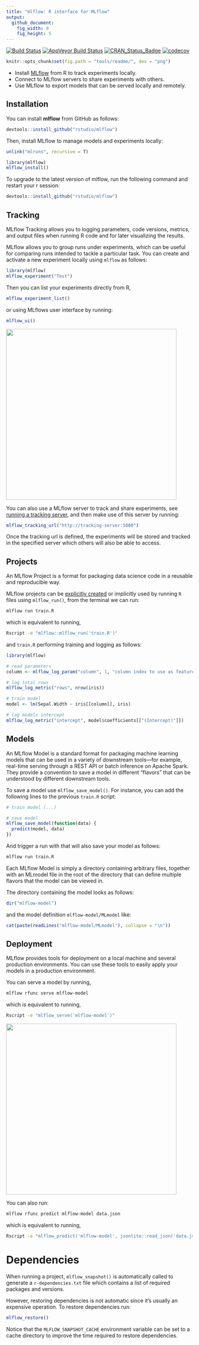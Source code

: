 ```yaml
---
title: "mlflow: R interface for MLflow"
output:
  github_document:
    fig_width: 9
    fig_height: 5
---
```


[![Build Status](https://travis-ci.org/rstudio/mlflow.svg?branch=master)](https://travis-ci.org/rstudio/mlflow) [![AppVeyor Build Status](https://ci.appveyor.com/api/projects/status/github/rstudio/mlflow?branch=master&svg=true)](https://ci.appveyor.com/project/JavierLuraschi/mlflow) [![CRAN_Status_Badge](https://www.r-pkg.org/badges/version/mlflow)](https://cran.r-project.org/package=mlflow) [![codecov](https://codecov.io/gh/rstudio/mlflow/branch/master/graph/badge.svg)](https://codecov.io/gh/rstudio/mlflow) 

```r
knitr::opts_chunk$set(fig.path = "tools/readme/", dev = "png")
```

- Install [MLflow](https://mlflow.org/) from R to track experiments locally.
- Connect to MLflow servers to share experiments with others.
- Use MLflow to export models that can be served locally and remotely.

## Installation

You can install **mlflow** from GitHub as follows:

```r
devtools::install_github("rstudio/mlflow")
```

Then, install MLflow to manage models and experiments locally:

```r
unlink("mlruns", recursive = T)
```

```r
library(mlflow)
mlflow_install()
```

To upgrade to the latest version of mlflow, run the following command and restart your r session:

```r
devtools::install_github("rstudio/mlflow")
```

## Tracking

MLflow Tracking allows you to logging parameters, code versions, metrics, and output files when running R code and for later visualizing the results.

MLflow allows you to group runs under experiments, which can be useful for comparing runs intended to tackle a particular task. You can create and activate a new experiment locally using `mlflow` as follows:

```r
library(mlflow)
mlflow_experiment("Test")
```

Then you can list your experiments directly from R,

```r
mlflow_experiment_list()
```

or using MLflows user interface by running:

```r
mlflow_ui()
```

<img src="tools/readme/mlflow-user-interface.png" class="screenshot" width=460 />

You can also use a MLflow server to track and share experiments, see [running a tracking server](https://www.mlflow.org/docs/latest/tracking.html#running-a-tracking-server), and then make use of this server by running:

```r
mlflow_tracking_url("http://tracking-server:5000")
```

Once the tracking url is defined, the experiments will be stored and tracked in the specified server which others will also be able to access.

## Projects

An MLflow Project is a format for packaging data science code in a reusable and reproducible way.

MLflow projects can be [explicitly created](https://www.mlflow.org/docs/latest/projects.html#specifying-projects) or implicitly used by running `R` files using `mlflow_run()`, from the terminal we can run:

```bash
mlflow run train.R
```

which is equivalent to running,

```bash
Rscript -e "mlflow::mlflow_run('train.R')"
```

and `train.R` performing training and logging as follows:

```r
library(mlflow)

# read parameters
column <- mlflow_log_param("column", 1, "column index to use as feature")

# log total rows
mlflow_log_metric("rows", nrow(iris))

# train model
model <- lm(Sepal.Width ~ iris[[column]], iris)

# log models intercept
mlflow_log_metric("intercept", model$coefficients[["(Intercept)"]])
```

## Models

An MLflow Model is a standard format for packaging machine learning models that can be used in a variety of downstream tools—for example, real-time serving through a REST API or batch inference on Apache Spark. They provide a convention to save a model in different “flavors” that can be understood by different downstream tools.

To save a model use `mlflow_save_model()`. For instance, you can add the following lines to the previous `train.R` script:

```r
# train model (...)

# save model
mlflow_save_model(function(data) {
  predict(model, data)
})
```

And trigger a run with that will also save your model as follows:

```bash
mlflow run train.R
```

Each MLflow Model is simply a directory containing arbitrary files, together with an MLmodel file in the root of the directory that can define multiple flavors that the model can be viewed in. 

The directory containing the model looks as follows:

```r
dir("mlflow-model")
```

and the model definition `mlflow-model/MLmodel` like:

```r
cat(paste(readLines("mlflow-model/MLmodel"), collapse = "\n"))
```

## Deployment

MLflow provides tools for deployment on a local machine and several production environments. You can use these tools to easily apply your models in a production environment.

You can serve a model by running,

```bash
mlflow rfunc serve mlflow-model
```

which is equivalent to running,

```bash
Rscript -e "mlflow_serve('mlflow-model')"
```

<img src="tools/readme/mlflow-serve-rfunc.png" class="screenshot" width=460 />

You can also run:

```bash
mlflow rfunc predict mlflow-model data.json
```

which is equivalent to running,

```bash
Rscript -e "mlflow_predict('mlflow-model', jsonlite::read_json('data.json'))"
```

# Dependencies

When running a project, `mlflow_snapshot()` is automatically called to generate a `r-dependencies.txt` file which contains a list of required packages and versions.

However, restoring dependencies is not automatic since it's usually an expensive operation. To restore dependencies run:

```r
mlflow_restore()
```

Notice that the `MLFLOW_SNAPSHOT_CACHE` environment variable can be set to a cache directory to improve the time required to restore dependencies.
